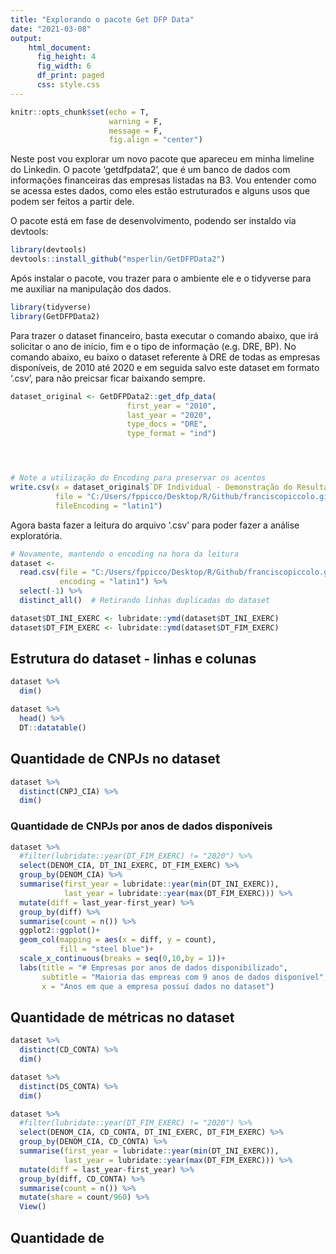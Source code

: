 ```yaml
---
title: "Explorando o pacote Get DFP Data"
date: "2021-03-08"
output:
    html_document:
      fig_height: 4
      fig_width: 6
      df_print: paged
      css: style.css
---
```


```r
knitr::opts_chunk$set(echo = T,
                      warning = F,
                      message = F,
                      fig.align = "center")
```

Neste post vou explorar um novo pacote que apareceu em minha limeline do Linkedin. O pacote 'getdfpdata2', que é um banco de dados com informações financeiras das empresas listadas na B3. Vou entender como se acessa estes dados, como eles estão estruturados e alguns usos que podem ser feitos a partir dele.

O pacote está em fase de desenvolvimento, podendo ser instaldo via devtools:

```r
library(devtools)
devtools::install_github("msperlin/GetDFPData2")
```

Após instalar o pacote, vou trazer para o ambiente ele e o tidyverse para me auxiliar na manipulação dos dados.

```r
library(tidyverse)
library(GetDFPData2)
```

Para trazer o dataset financeiro, basta executar o comando abaixo, que irá solicitar o ano de início, fim e o tipo de informação (e.g. DRE, BP). No comando abaixo, eu baixo o dataset referente à DRE de todas as empresas disponíveis, de 2010 até 2020 e em seguida salvo este dataset em formato '.csv', para não preicsar ficar baixando sempre.

```r
dataset_original <- GetDFPData2::get_dfp_data(
                          first_year = "2010",
                          last_year = "2020",
                          type_docs = "DRE",
                          type_format = "ind")




# Note a utilização do Encoding para preservar os acentos
write.csv(x = dataset_original$`DF Individual - Demonstração do Resultado`,
          file = "C:/Users/fppicco/Desktop/R/Github/franciscopiccolo.github.io/datasets/2021-03-10-financial_dataset_b3_getdfpdata_package/dataset_1.csv",
          fileEncoding = "latin1")
```

Agora basta fazer a leitura do arquivo '.csv' para poder fazer a análise exploratória.

```r
# Novamente, mantendo o encoding na hora da leitura
dataset <- 
  read.csv(file = "C:/Users/fppicco/Desktop/R/Github/franciscopiccolo.github.io/datasets/2021-03-10-financial_dataset_b3_getdfpdata_package/dataset_1.csv",
           encoding = "latin1") %>% 
  select(-1) %>% 
  distinct_all()  # Retirando linhas duplicadas do dataset

dataset$DT_INI_EXERC <- lubridate::ymd(dataset$DT_INI_EXERC)
dataset$DT_FIM_EXERC <- lubridate::ymd(dataset$DT_FIM_EXERC)
```

## Estrutura do dataset - linhas e colunas

```r
dataset %>%
  dim()
```

```r
dataset %>%
  head() %>% 
  DT::datatable()
```

## Quantidade de CNPJs no dataset

```r
dataset %>% 
  distinct(CNPJ_CIA) %>% 
  dim()
```

### Quantidade de CNPJs por anos de dados disponíveis

```r
dataset %>%
  #filter(lubridate::year(DT_FIM_EXERC) != "2020") %>% 
  select(DENOM_CIA, DT_INI_EXERC, DT_FIM_EXERC) %>%
  group_by(DENOM_CIA) %>% 
  summarise(first_year = lubridate::year(min(DT_INI_EXERC)),
            last_year = lubridate::year(max(DT_FIM_EXERC))) %>% 
  mutate(diff = last_year-first_year) %>% 
  group_by(diff) %>% 
  summarise(count = n()) %>% 
  ggplot2::ggplot()+
  geom_col(mapping = aes(x = diff, y = count),
           fill = "steel blue")+
  scale_x_continuous(breaks = seq(0,10,by = 1))+
  labs(title = "# Empresas por anos de dados disponibilizado",
       subtitle = "Maioria das empreas com 9 anos de dados disponível",
       x = "Anos em que a empresa possuí dados no dataset")
```

## Quantidade de métricas no dataset

```r
dataset %>%
  distinct(CD_CONTA) %>%
  dim()
```

```r
dataset %>% 
  distinct(DS_CONTA) %>% 
  dim()
```

```r
dataset %>%
  #filter(lubridate::year(DT_FIM_EXERC) != "2020") %>% 
  select(DENOM_CIA, CD_CONTA, DT_INI_EXERC, DT_FIM_EXERC) %>%
  group_by(DENOM_CIA, CD_CONTA) %>% 
  summarise(first_year = lubridate::year(min(DT_INI_EXERC)),
            last_year = lubridate::year(max(DT_FIM_EXERC))) %>% 
  mutate(diff = last_year-first_year) %>% 
  group_by(diff, CD_CONTA) %>% 
  summarise(count = n()) %>%
  mutate(share = count/960) %>% 
  View()
```

## Quantidade de 



